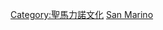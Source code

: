 {{Catnav|頁面分類|社会|文化|体育|各國體育}}
{{Catnav|頁面分類|地理|国家|欧洲国家|聖馬力諾}}
{{Commonscat|Sports in San Marino}}

[[Category:聖馬力諾文化|Category:聖馬力諾文化]]
[[Category:歐洲各國體育|San Marino]]